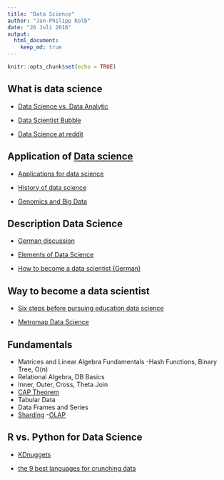 ```yaml
---
title: "Data Science"
author: "Jan-Philipp Kolb"
date: "26 Juli 2016"
output:
  html_document:
    keep_md: true
---
```


```r
knitr::opts_chunk$set(echo = TRUE)
```

## What is data science

- [Data Science vs. Data Analytic](https://www.import.io/post/data-scientists-vs-data-analysts-why-the-distinction-matters/)

- [Data Scientist Bubble](https://blogs.oracle.com/datawarehousing/entry/why_the_data_scientist_bubble)

- [Data Science at reddit](https://www.reddit.com/r/datascience/)

## Application of [Data science](http://www.r-bloggers.com/oreilly-data-scientist-salary-and-tools-survey-november-2014/)

- [Applications for data science](http://www.analyticsvidhya.com/blog/2015/09/applications-data-science/)

- [History of data science](http://www.forbes.com/sites/gilpress/2013/05/28/a-very-short-history-of-data-science/#42bbb11e69fd)

- [Genomics and Big Data](https://www.oreilly.com/ideas/genomics-and-the-role-of-big-data-in-personalizing-the-healthcare-experience)

## Description Data Science

- [German discussion](http://www.wiwi-treff.de/home/lounge/read.php?ukatid=14&f=28&i=279260&t=279260&collapse=1)

- [Elements of Data Science](http://image.slidesharecdn.com/bigdatachartturckzilis-120629095525-phpapp01/95/slide-1-728.jpg?cb=1340981904f)

- [How to become a data scientist (German)](http://www.focus.de/finanzen/karriere/perspektiven/arbeit-wie-werde-ich-data-scientist_id_3788707.html)

## Way to become a data scientist

- [Six steps before pursuing education data science](http://www.datascienceweekly.org/blog/26-six-steps-to-take-before-pursuing-education-to-get-a-data-science-job)

- [Metromap Data Science](http://nirvacana.com/thoughts/wp-content/uploads/2013/07/RoadToDataScientist1.png)




## Fundamentals

- Matrices and Linear Algebra Fundamentals
-Hash Functions, Binary Tree, O(n)
- Relational Algebra, DB Basics
- Inner, Outer, Cross, Theta Join
- [CAP Theorem](https://de.wikipedia.org/wiki/CAP-Theorem)
- Tabular Data
- Data Frames and Series
- [Sharding](https://docs.mongodb.com/manual/sharding/)
-[OLAP](https://de.wikipedia.org/wiki/Online_Analytical_Processing)

## R vs. Python for Data Science

- [KDnuggets](http://www.kdnuggets.com/2015/05/r-vs-python-data-science.html)

- [the 9 best languages for crunching data](http://www.fastcompany.com/3030716/the-9-best-languages-for-crunching-data)

